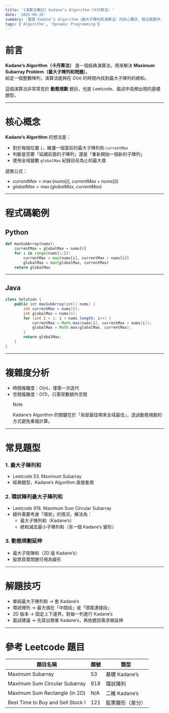 ```yaml
---
title: '[演算法筆記] Kadane’s Algorithm（卡丹算法）'
date: '2025-09-26'
summary: '整理 Kadane’s Algorithm（最大子陣列和演算法）的核心概念、程式碼實作、常見題型與 Leetcode 範例，協助快速複習與面試應用。'
tags: ['Algorithm', 'Dynamic Programming']
---
```


# 前言

**Kadane’s Algorithm（卡丹算法）** 是一個經典演算法，用來解決 **Maximum Subarray Problem（最大子陣列和問題）**。  
給定一個整數陣列，演算法能夠在 $O(n)$ 的時間內找到最大子陣列的總和。

這個演算法非常常見於 **動態規劃** 題目，也是 Leetcode、面試中高頻出現的基礎題型。

---

# 核心概念

**Kadane’s Algorithm** 的想法是：

- 對於每個位置 `i`，維護一個當前的最大子陣列和 `currentMax`
- 判斷是否要「延續前面的子陣列」還是「重新開始一個新的子陣列」
- 使用全域變數 `globalMax` 紀錄目前為止的最大值

遞推公式：

- $currentMax = \max(nums[i],\ currentMax + nums[i])$
- $globalMax = \max(globalMax,\ currentMax)$

---

# 程式碼範例

## Python

```python
def maxSubArray(nums):
    currentMax = globalMax = nums[0]
    for i in range(nums[1:]):
        currentMax = max(nums[i], currentMax + nums[i])
        globalMax = max(globalMax, currentMax)
    return globalMax
```

---

## Java

```java
class Solution {
    public int maxSubArray(int[] nums) {
        int currentMax = nums[0];
        int globalMax = nums[0];
        for (int i = 1; i < nums.length; i++) {
            currentMax = Math.max(nums[i], currentMax + nums[i]);
            globalMax = Math.max(globalMax, currentMax);
        }
        return globalMax;
    }
}
```

---

# 複雜度分析

- 時間複雜度：$O(n)$，僅需一次迭代
- 空間複雜度：$O(1)$，只需常數額外空間
  > [!NOTE]
  > Kadane’s Algorithm 的關鍵在於「局部最佳帶來全域最佳」，透過動態規劃的方式避免重複計算。

---

# 常見題型

### 1. 最大子陣列和

- Leetcode 53. Maximum Subarray
- 經典題型，Kadane’s Algorithm 直接套用

### 2. 環狀陣列最大子陣列和

- Leetcode 918. Maximum Sum Circular Subarray
- 額外需要考慮「環狀」的情況，解法為：
  - 最大子陣列和（Kadane’s）
  - 總和減去最小子陣列和（另一個 Kadane’s 變形）

### 3. 動態規劃延伸

- 最大子矩陣和（2D 版 Kadane’s）
- 股票買賣問題可視為變形

---

# 解題技巧

- 單純最大子陣列和 → 套 Kadane’s
- 環狀陣列 → 最大值在「中間段」或「頭尾連接段」
- 2D 版本 → 固定上下邊界，對每一列進行 Kadane’s
- 面試建議 → 先寫出簡單 Kadane’s，再依題目需求做延伸

---

# 參考 Leetcode 題目

| 題目名稱                          | 題號 | 類型             |
| --------------------------------- | ---- | ---------------- |
| Maximum Subarray                  | 53   | 基礎 Kadane’s    |
| Maximum Sum Circular Subarray     | 918  | 環狀陣列         |
| Maximum Sum Rectangle (in 2D)     | N/A  | 二維 Kadane’s    |
| Best Time to Buy and Sell Stock I | 121  | 股票變形（差分） |
